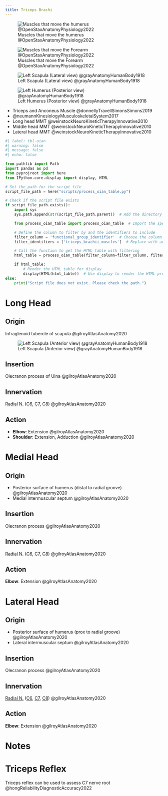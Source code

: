 ```yaml
---
title: Triceps Brachi
---
```


![Muscles that move the humerus @OpenStaxAnatomyPhysiology2022](/The Archive/Images/OpenStax Anatomy and Physiology 2e/fig11.23 Muscles That Move the Humerus.jpeg){#fig-openstax-fig11.23}

![Muscles that move the Forearm @OpenStaxAnatomyPhysiology2022](/The Archive/Images/OpenStax Anatomy and Physiology 2e/fig11.25 Muscles That Move the Forearm.jpeg){#fig-openstax-fig11.25}

![Left Scapula (Lateral view) @grayAnatomyHumanBody1918](/The Archive/Images/Gray anatomy 1918 images/Osteology/image205 gray1918 Left scapula. Lateral view.gif){#fig-gray1918-image205}

![Left Humerus (Posterior view) @grayAnatomyHumanBody1918](/The Archive/Images/Gray anatomy 1918 images/Osteology/image208 gray1918 Left humerus. Posterior view.gif){#fig-gray1918-image208}

::: {.callout title="Reading list"}

- Triceps and Anconeus Muscle @donnellyTravellSimonsSimons2019
- @neumannKinesiologyMusculoskeletalSystem2017
- Long head MMT @weinstockNeuroKineticTherapyInnovative2010
- Middle head MMT @weinstockNeuroKineticTherapyInnovative2010
- Lateral head MMT @weinstockNeuroKineticTherapyInnovative2010


:::

```python
#| label: tbl-oian
#| warning: false
#| message: false
#| echo: false

from pathlib import Path
import pandas as pd
from pyprojroot import here
from IPython.core.display import display, HTML

# Set the path for the script file
script_file_path = here("scripts/process_oian_table.py")

# Check if the script file exists
if script_file_path.exists():
    import sys
    sys.path.append(str(script_file_path.parent))  # Add the directory of the script to the system path

    from process_oian_table import process_oian_table  # Import the specific function

    # Define the column to filter by and the identifiers to include
    filter_column = 'functional_group_identifier'  # Choose the column you want to filter by
    filter_identifiers = ['triceps_brachii_muscles']  # Replace with actual identifiers you want to include

    # Call the function to get the HTML table with filtering
    html_table = process_oian_table(filter_column=filter_column, filter_identifiers=filter_identifiers)

    if html_table:
        # Render the HTML table for display
        display(HTML(html_table))  # Use display to render the HTML properly
else:
    print("Script file does not exist. Please check the path.")

```


# Long Head

## Origin {#origin}

Infraglenoid tubercle of scapula @gilroyAtlasAnatomy2020

![Left Scapula (Anterior view) @grayAnatomyHumanBody1918](/The Archive/Images/Gray anatomy 1918 images/Osteology/image202 gray1918 Left scapula. Costal surface.gif){#fig-gray19180image202}

## Insertion {#insertion}

Olecranon process of Ulna @gilroyAtlasAnatomy2020

## Innervation {#innervation}

[Radial N.]({{< var ref-radial-nerve.path >}}) ([C6]({{< var ref-nerve-root.c6 >}}), [C7]({{< var ref-nerve-root.c7 >}}), [C8]({{< var ref-nerve-root.c8 >}})) @gilroyAtlasAnatomy2020

## Action {#action}

- **Elbow**: Extension @gilroyAtlasAnatomy2020
- **Shoulder**: Extension, Adduction @gilroyAtlasAnatomy2020

# Medial Head

## Origin {#origin}

- Posterior surface of humerus (distal to radial groove) @gilroyAtlasAnatomy2020
- Medial intermuscular septum @gilroyAtlasAnatomy2020


## Insertion {#insertion}

Olecranon process @gilroyAtlasAnatomy2020

## Innervation {#innervation}

[Radial N.]({{< var ref-radial-nerve.path >}}) ([C6]({{< var ref-nerve-root.c6 >}}), [C7]({{< var ref-nerve-root.c7 >}}), [C8]({{< var ref-nerve-root.c8 >}})) @gilroyAtlasAnatomy2020

## Action {#action}

**Elbow**: Extension @gilroyAtlasAnatomy2020

# Lateral Head 

## Origin {#origin}

- Posterior surface of humerus (prox to radial groove) @gilroyAtlasAnatomy2020
- Lateral intermuscular septum @gilroyAtlasAnatomy2020



## Insertion {#insertion}

Olecranon process @gilroyAtlasAnatomy2020

## Innervation {#innervation}

[Radial N.]({{< var ref-radial-nerve.path >}}) ([C6]({{< var ref-nerve-root.c6 >}}), [C7]({{< var ref-nerve-root.c7 >}}), [C8]({{< var ref-nerve-root.c8 >}})) @gilroyAtlasAnatomy2020

## Action {#action}

**Elbow**: Extension @gilroyAtlasAnatomy2020


# Notes


# Triceps Reflex {#reflex}

Triceps reflex can be used to assess C7 nerve root @hongReliabilityDiagnosticAccuracy2022 


